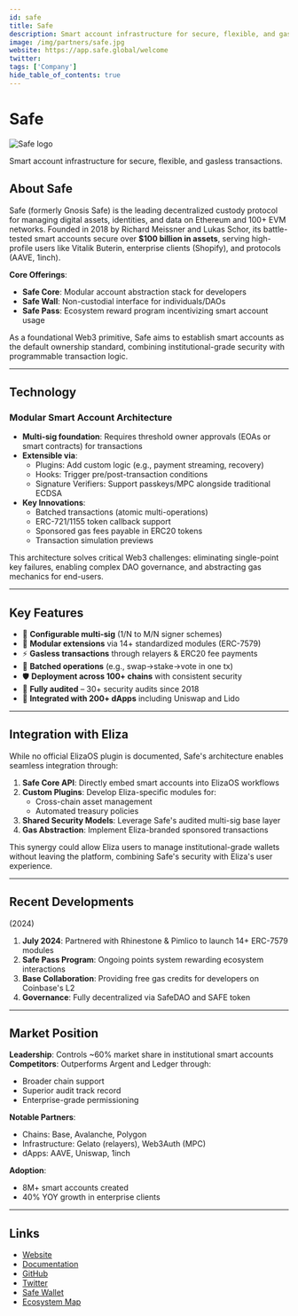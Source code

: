 ```yaml
---
id: safe
title: Safe
description: Smart account infrastructure for secure, flexible, and gasless transactions.
image: /img/partners/safe.jpg
website: https://app.safe.global/welcome
twitter:
tags: ['Company']
hide_table_of_contents: true
---
```


# Safe

<div className="partner-logo">
  <img src="/img/partners/safe.jpg" alt="Safe logo" />
</div>

Smart account infrastructure for secure, flexible, and gasless transactions.

## About Safe

Safe (formerly Gnosis Safe) is the leading decentralized custody protocol for managing digital assets, identities, and data on Ethereum and 100+ EVM networks. Founded in 2018 by Richard Meissner and Lukas Schor, its battle-tested smart accounts secure over **$100 billion in assets**, serving high-profile users like Vitalik Buterin, enterprise clients (Shopify), and protocols (AAVE, 1inch).

**Core Offerings**:

- **Safe Core**: Modular account abstraction stack for developers
- **Safe Wall**: Non-custodial interface for individuals/DAOs
- **Safe Pass**: Ecosystem reward program incentivizing smart account usage

As a foundational Web3 primitive, Safe aims to establish smart accounts as the default ownership standard, combining institutional-grade security with programmable transaction logic.

---

## Technology

### Modular Smart Account Architecture

- **Multi-sig foundation**: Requires threshold owner approvals (EOAs or smart contracts) for transactions
- **Extensible via**:
  - Plugins: Add custom logic (e.g., payment streaming, recovery)
  - Hooks: Trigger pre/post-transaction conditions
  - Signature Verifiers: Support passkeys/MPC alongside traditional ECDSA
- **Key Innovations**:
  - Batched transactions (atomic multi-operations)
  - ERC-721/1155 token callback support
  - Sponsored gas fees payable in ERC20 tokens
  - Transaction simulation previews

This architecture solves critical Web3 challenges: eliminating single-point key failures, enabling complex DAO governance, and abstracting gas mechanics for end-users.

---

## Key Features

- 🔐 **Configurable multi-sig** (1/N to M/N signer schemes)
- 🧩 **Modular extensions** via 14+ standardized modules (ERC-7579)
- ⚡ **Gasless transactions** through relayers & ERC20 fee payments
- 🔄 **Batched operations** (e.g., swap→stake→vote in one tx)
- 🛡️ **Deployment across 100+ chains** with consistent security
- 📜 **Fully audited** – 30+ security audits since 2018
- 🤖 **Integrated with 200+ dApps** including Uniswap and Lido

---

## Integration with Eliza

While no official ElizaOS plugin is documented, Safe's architecture enables seamless integration through:

1. **Safe Core API**: Directly embed smart accounts into ElizaOS workflows
2. **Custom Plugins**: Develop Eliza-specific modules for:
   - Cross-chain asset management
   - Automated treasury policies
3. **Shared Security Models**: Leverage Safe's audited multi-sig base layer
4. **Gas Abstraction**: Implement Eliza-branded sponsored transactions

This synergy could allow Eliza users to manage institutional-grade wallets without leaving the platform, combining Safe's security with Eliza's user experience.

---

## Recent Developments

(2024)

1. **July 2024**: Partnered with Rhinestone & Pimlico to launch 14+ ERC-7579 modules
2. **Safe Pass Program**: Ongoing points system rewarding ecosystem interactions
3. **Base Collaboration**: Providing free gas credits for developers on Coinbase's L2
4. **Governance**: Fully decentralized via SafeDAO and SAFE token

---

## Market Position

**Leadership**: Controls ~60% market share in institutional smart accounts  
**Competitors**: Outperforms Argent and Ledger through:

- Broader chain support
- Superior audit track record
- Enterprise-grade permissioning

**Notable Partners**:

- Chains: Base, Avalanche, Polygon
- Infrastructure: Gelato (relayers), Web3Auth (MPC)
- dApps: AAVE, Uniswap, 1inch

**Adoption**:

- 8M+ smart accounts created
- 40% YOY growth in enterprise clients

---

## Links

- [Website](https://safe.global)
- [Documentation](https://docs.safe.global)
- [GitHub](https://github.com/safe-global)
- [Twitter](https://x.com/safe)
- [Safe Wallet](https://app.safe.global)
- [Ecosystem Map](https://gr15.safe.global)
